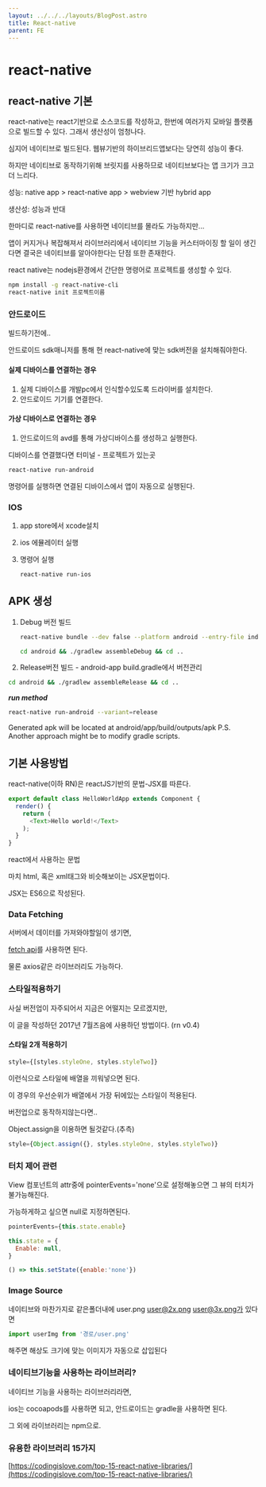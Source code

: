 ```yaml
---
layout: ../../../layouts/BlogPost.astro
title: React-native
parent: FE
---
```


# react-native

## react-native 기본

react-native는 react기반으로 소스코드를 작성하고, 한번에 여러가지 모바일 플랫폼으로 빌드할 수 있다. 그래서 생산성이 엄청나다.

심지어 네이티브로 빌드된다. 웹뷰기반의 하이브리드앱보다는 당연히 성능이 좋다.

하지만 네이티브로 동작하기위해 브릿지를 사용하므로 네이티브보다는 앱 크기가 크고 더 느리다.

성능: native app > react-native app > webview 기반 hybrid app

생산성: 성능과 반대

한마디로 react-native를 사용하면 네이티브를 몰라도 가능하지만...

앱이 커지거나 복잡해져서 라이브러리에서 네이티브 기능을 커스터마이징 할 일이 생긴다면 결국은 네이티브를 알아야한다는 단점 또한 존재한다.

react native는 nodejs환경에서 간단한 명령어로 프로젝트를 생성할 수 있다.

```bash
npm install -g react-native-cli
react-native init 프로젝트이름
```

### 안드로이드

빌드하기전에..

안드로이드 sdk매니저를 통해 현 react-native에 맞는 sdk버전을 설치해줘야한다.

#### 실제 디바이스를 연결하는 경우

1. 실제 디바이스를 개발pc에서 인식할수있도록 드라이버를 설치한다.
2. 안드로이드 기기를 연결한다.

#### 가상 디바이스로 연결하는 경우

1. 안드로이드의 avd를 통해 가상디바이스를 생성하고 실행한다.

디바이스를 연결했다면 터미널 - 프로젝트가 있는곳

```bash
react-native run-android
```

명령어를 실행하면 연결된 디바이스에서 앱이 자동으로 실행된다.

### IOS

1. app store에서 xcode설치
2. ios 에뮬레이터 실행
3. 명령어 실행

   ```bash
   react-native run-ios
   ```

## APK 생성

1. Debug 버전 빌드

   ```bash
   react-native bundle --dev false --platform android --entry-file index.android.js --bundle-output ./android/app/build/intermediates/assets/debug/index.android.bundle --assets-dest ./android/app/build/intermediates/res/merged/debug
   ```

   ```bash
   cd android && ./gradlew assembleDebug && cd ..
   ```

2. Release버전 빌드 - android-app build.gradle에서 버전관리

```bash
cd android && ./gradlew assembleRelease && cd ..
```

_**run method**_

```bash
react-native run-android --variant=release
```

Generated apk will be located at android/app/build/outputs/apk P.S. Another approach might be to modify gradle scripts.

## 기본 사용방법

react-native\(이하 RN\)은 reactJS기반의 문법-JSX를 따른다.

```javascript
export default class HelloWorldApp extends Component {
  render() {
    return (
      <Text>Hello world!</Text>
    );
  }
}
```

react에서 사용하는 문법

마치 html, 혹은 xml태그와 비슷해보이는 JSX문법이다.

JSX는 ES6으로 작성된다.

### Data Fetching

서버에서 데이터를 가져와야할일이 생기면,

[fetch api](https://github.com/jewelism/boseok-note/tree/955b71efb6653d12b51fe12bb7c6883cc9155ab9/javascript/es6/fetch)를 사용하면 된다.

물론 axios같은 라이브러리도 가능하다.

### 스타일적용하기

사실 버전업이 자주되어서 지금은 어떨지는 모르겠지만,

이 글을 작성하던 2017년 7월즈음에 사용하던 방법이다. \(rn v0.4\)

#### 스타일 2개 적용하기

```javascript
style={[styles.styleOne, styles.styleTwo]}
```

이런식으로 스타일에 배열을 끼워넣으면 된다.

이 경우의 우선순위가 배열에서 가장 뒤에있는 스타일이 적용된다.

버전업으로 동작하지않는다면..

Object.assign을 이용하면 될것같다.\(추측\)

```javascript
style={Object.assign({}, styles.styleOne, styles.styleTwo)}
```

### 터치 제어 관련

View 컴포넌트의 attr중에 pointerEvents='none'으로 설정해놓으면 그 뷰의 터치가 불가능해진다.

가능하게하고 싶으면 null로 지정하면된다.

```javascript
pointerEvents={this.state.enable}
```

```javascript
this.state = {
  Enable: null,
}
```

```javascript
() => this.setState({enable:'none'})
```

### Image Source

네이티브와 마찬가지로 같은폴더내에 user.png user@2x.png user@3x.png가 있다면

```javascript
import userImg from '경로/user.png'
```

해주면 해상도 크기에 맞는 이미지가 자동으로 삽입된다

### 네이티브기능을 사용하는 라이브러리?

네이티브 기능을 사용하는 라이브러리라면,

ios는 cocoapods를 사용하면 되고, 안드로이드는 gradle을 사용하면 된다.

그 외에 라이브러리는 npm으로.

### 유용한 라이브러리 15가지

[https://codingislove.com/top-15-react-native-libraries/](https://codingislove.com/top-15-react-native-libraries/)



